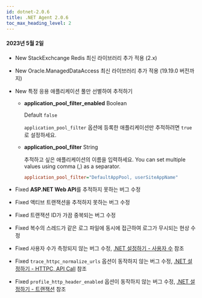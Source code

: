 ```yaml
---
id: dotnet-2.0.6
title: .NET Agent 2.0.6
toc_max_heading_level: 2
---
```


#### 2023년 5월 2일

-   <Status>New</Status> StackExchcange Redis 최신 라이브러리 추가 적용 (2.x)

-   <Status>New</Status> Oracle.ManagedDataAccess 최신 라이브러리 추가 적용 (19.19.0 버전까지)

-   <Status>New</Status> 특정 응용 애플리케이션 풀만 선별하여 추적하기

    -   **application_pool_filter_enabled** <span class='type'>Boolean</span>

        Default `false`

        `application_pool_filter` 옵션에 등록한 애플리케이션만 추적하려면 `true`로 설정하세요.

    -   **application_pool_filter** <span class='type'>String</span>

        추적하고 싶은 애플리케이션의 이름을 입력하세요. You can set multiple values using comma (,) as a separator.

        ```ini title='whatap.conf'
        application_pool_filter="DefaultAppPool, userSiteAppName"
        ```

-   <Status>Fixed</Status> <b>ASP.NET Web API</b>를 추적하지 못하는 버그 수정

-   <Status>Fixed</Status> 액티브 트랜잭션을 추적하지 못하는 버그 수정

-   <Status>Fixed</Status> 트랜잭션 ID가 가끔 중복되는 버그 수정

-   <Status>Fixed</Status> 복수의 스레드가 같은 로그 파일에 동시에 접근하여 로그가 무시되는 현상 수정

-   <Status>Fixed</Status> 사용자 수가 측정되지 않는 버그 수정, <a href='../../dotnet/agent-number-of-user' target='_blank'>.NET 설정하기 - 사용자 수</a> 참조

-   <Status>Fixed</Status> <code>trace_httpc_normalize_urls</code> 옵션이 동작하지 않는 버그 수정, <a href='../../dotnet/agent-httpcapicall' target='_blank'>.NET 설정하기 - HTTPC, API Call</a> 참조

-   <Status>Fixed</Status> <code>profile_http_header_enabled</code> 옵션이 동작하지 않는 버그 수정, <a href='../../dotnet/agent-transaction' target='_blank'>.NET 설정하기 - 트랜잭션</a> 참조
